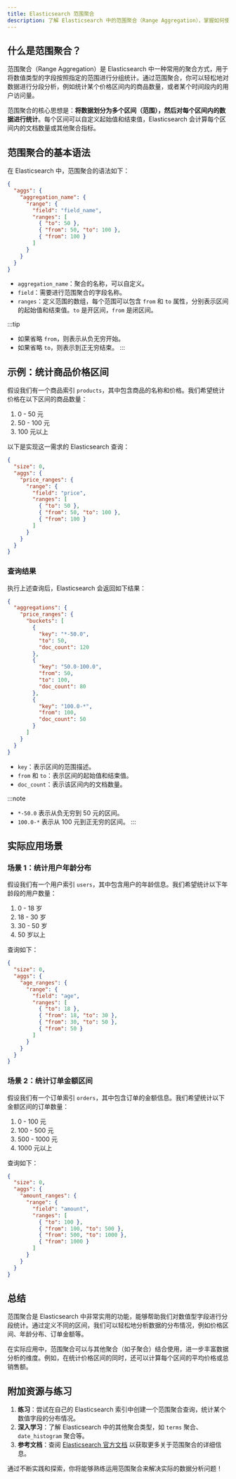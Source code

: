 ```yaml
---
title: Elasticsearch 范围聚合
description: 了解 Elasticsearch 中的范围聚合（Range Aggregation），掌握如何使用它对数据进行分组统计，并通过实际案例加深理解。
---
```


## 什么是范围聚合？

范围聚合（Range Aggregation）是 Elasticsearch 中一种常用的聚合方式，用于将数值类型的字段按照指定的范围进行分组统计。通过范围聚合，你可以轻松地对数据进行分段分析，例如统计某个价格区间内的商品数量，或者某个时间段内的用户访问量。

范围聚合的核心思想是：**将数据划分为多个区间（范围），然后对每个区间内的数据进行统计**。每个区间可以自定义起始值和结束值，Elasticsearch 会计算每个区间内的文档数量或其他聚合指标。

## 范围聚合的基本语法

在 Elasticsearch 中，范围聚合的语法如下：

```json
{
  "aggs": {
    "aggregation_name": {
      "range": {
        "field": "field_name",
        "ranges": [
          { "to": 50 },
          { "from": 50, "to": 100 },
          { "from": 100 }
        ]
      }
    }
  }
}
```

- `aggregation_name`：聚合的名称，可以自定义。
- `field`：需要进行范围聚合的字段名称。
- `ranges`：定义范围的数组，每个范围可以包含 `from` 和 `to` 属性，分别表示区间的起始值和结束值。`to` 是开区间，`from` 是闭区间。

:::tip
- 如果省略 `from`，则表示从负无穷开始。
- 如果省略 `to`，则表示到正无穷结束。
:::

## 示例：统计商品价格区间

假设我们有一个商品索引 `products`，其中包含商品的名称和价格。我们希望统计价格在以下区间的商品数量：

1. 0 - 50 元
2. 50 - 100 元
3. 100 元以上

以下是实现这一需求的 Elasticsearch 查询：

```json
{
  "size": 0,
  "aggs": {
    "price_ranges": {
      "range": {
        "field": "price",
        "ranges": [
          { "to": 50 },
          { "from": 50, "to": 100 },
          { "from": 100 }
        ]
      }
    }
  }
}
```

### 查询结果

执行上述查询后，Elasticsearch 会返回如下结果：

```json
{
  "aggregations": {
    "price_ranges": {
      "buckets": [
        {
          "key": "*-50.0",
          "to": 50,
          "doc_count": 120
        },
        {
          "key": "50.0-100.0",
          "from": 50,
          "to": 100,
          "doc_count": 80
        },
        {
          "key": "100.0-*",
          "from": 100,
          "doc_count": 50
        }
      ]
    }
  }
}
```

- `key`：表示区间的范围描述。
- `from` 和 `to`：表示区间的起始值和结束值。
- `doc_count`：表示该区间内的文档数量。

:::note
- `*-50.0` 表示从负无穷到 50 元的区间。
- `100.0-*` 表示从 100 元到正无穷的区间。
:::

## 实际应用场景

### 场景 1：统计用户年龄分布

假设我们有一个用户索引 `users`，其中包含用户的年龄信息。我们希望统计以下年龄段的用户数量：

1. 0 - 18 岁
2. 18 - 30 岁
3. 30 - 50 岁
4. 50 岁以上

查询如下：

```json
{
  "size": 0,
  "aggs": {
    "age_ranges": {
      "range": {
        "field": "age",
        "ranges": [
          { "to": 18 },
          { "from": 18, "to": 30 },
          { "from": 30, "to": 50 },
          { "from": 50 }
        ]
      }
    }
  }
}
```

### 场景 2：统计订单金额区间

假设我们有一个订单索引 `orders`，其中包含订单的金额信息。我们希望统计以下金额区间的订单数量：

1. 0 - 100 元
2. 100 - 500 元
3. 500 - 1000 元
4. 1000 元以上

查询如下：

```json
{
  "size": 0,
  "aggs": {
    "amount_ranges": {
      "range": {
        "field": "amount",
        "ranges": [
          { "to": 100 },
          { "from": 100, "to": 500 },
          { "from": 500, "to": 1000 },
          { "from": 1000 }
        ]
      }
    }
  }
}
```

## 总结

范围聚合是 Elasticsearch 中非常实用的功能，能够帮助我们对数值型字段进行分段统计。通过定义不同的区间，我们可以轻松地分析数据的分布情况，例如价格区间、年龄分布、订单金额等。

在实际应用中，范围聚合可以与其他聚合（如子聚合）结合使用，进一步丰富数据分析的维度。例如，在统计价格区间的同时，还可以计算每个区间的平均价格或总销售额。

## 附加资源与练习

1. **练习**：尝试在自己的 Elasticsearch 索引中创建一个范围聚合查询，统计某个数值字段的分布情况。
2. **深入学习**：了解 Elasticsearch 中的其他聚合类型，如 `terms` 聚合、`date_histogram` 聚合等。
3. **参考文档**：查阅 [Elasticsearch 官方文档](https://www.elastic.co/guide/en/elasticsearch/reference/current/search-aggregations-bucket-range-aggregation.html) 以获取更多关于范围聚合的详细信息。

通过不断实践和探索，你将能够熟练运用范围聚合来解决实际的数据分析问题！